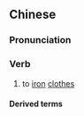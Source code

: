 {{also|烫衫}}
==Chinese==
{{zh-forms|s=烫衫}}

===Pronunciation===
{{zh-pron
|c=tong3 saam1
|c-t=hong1 sam4
|cat=v
}}

===Verb===
{{zh-verb}}

# {{lb|zh|Cantonese}} to [[iron]] [[clothes]]

====Derived terms====
{{zh-der|燙衫板}}